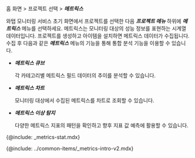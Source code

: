 홈 화면 > 프로젝트 선택 > ***메트릭스***

와탭 모니터링 서비스 초기 화면에서 프로젝트를 선택한 다음 ***프로젝트 메뉴*** 하위에 ***메트릭스*** 메뉴를 선택하세요. 메트릭스는 모니터링 대상의 성능 정보를 표현하는 시계열 데이터입니다. 프로젝트를 생성하고 아이템을 설치하면 메트릭스 데이터가 수집됩니다. 수집 후 다음과 같은 ***메트릭스*** 메뉴의 기능을 통해 통합 분석 기능을 이용할 수 있습니다.

* ***메트릭스 큐브***

  각 카테고리별 메트릭스 필드 데이터의 추이를 분석할 수 있습니다.

* ***메트릭스 차트***

  모니터링 대상에서 수집된 메트릭스를 차트로 조회할 수 있습니다.

* ***메트릭스 이상 탐지***

  다양한 메트릭스 지표의 패턴을 확인하고 향후 지표 값 예측에 활용할 수 있습니다.

{@include: _metrics-stat.mdx}

<!-- 메트릭스 디폴트 안내 삽입 -->

{@include: ../common-items/_metrics-intro-v2.mdx} 